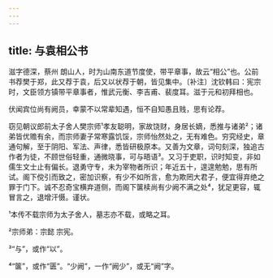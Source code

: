 ```yaml
---
---
---
```

title: 与袁相公书
---







滋字德深，蔡州 朗山人，时为山南东道节度使，带平章事，故云“相公”也。公前书荐樊于郑，此又荐于袁，后又以状荐于朝，皆见集中。〔补注〕沈钦韩曰：宪宗时，文臣领方镇带平章事者，惟武元衡、李吉甫、裴度耳。滋于元和初拜相也。

伏闻宾位尚有阙员，幸蒙不以常辈知遇，恒不自知愚且贱，思有论荐。

窃见朝议郎前太子舍人樊宗师¹孝友聪明，家故饶财，身居长嫡，悉推与诸弟²；诸弟皆优赡有余，而宗师妻子常寒露饥馁，宗师怡然处之，无有难色。穷究经史，章通句解，至于阴阳、军法、声律，悉皆研极原本。又善为文章，词句刻深，独追古作者为徒，不顾世俗轻重，通微晓事，可与晤语³。又习于吏职，识时知变，非如儒生文士止有偏长。退勇守专，未为宰物者所识；年近五十，遑遑勉勉，思有所试。阁下傥引而致之，密加识察，有少不如所言，愈为欺罔大君子，便宜得弃绝之罪于门下。诚不忍奇宝横弃道侧，而阁下箧椟尚有少阙不满之处⁴，犹足更容，辄冒言之，退增汗慑。谨状。

¹本传不载宗师为太子舍人，墓志亦不载，或略之耳。

²宗师弟：宗懿 宗宪。

³“与”，或作“以”。

⁴“箧”，或作“匮”。“少阙”，一作“阙少”，或无“阙”字。